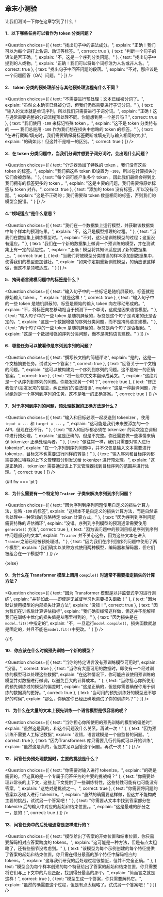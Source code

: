 

<!-- DISABLE-FRONTMATTER-SECTIONS -->

## 章末小测验 

让我们测试一下你在这章学到了什么！

#### 1．以下哪些任务可以看作为 token 分类问题？

<Question
	choices={[
		{
			text: "找出句子中的语法成分。",
			explain: "正确！我们可以为每个词打上名词、动词等标签。",
			correct: true
		},
		{
			text: "判断一个句子的语法是否正确。",
			explain: "不，这是一个序列分类问题。"
		},
		{
			text: "找出句子中提到的人或物。",
			explain: "正确！我们可以将每个词标注为人名或非人名。",
            correct: true
		},
        {
			text: "找出句子中回答问题的段落。",
			explain: "不对，那应该是一个问题回答（QA）问题。"
		}
	]}
/>

#### 2． token 分类的预处理部分与其他预处理流程有什么不同？

<Question
	choices={[
		{
			text: "不需要进行预处理；文本已经被分词了。",
			explain: "虽然文本确实已经被分词，但我们仍然需要进行子词分词。"
		},
		{
			text: "输入的文本就是单词序列，所以我们只需要进行子词分词。",
			explain: "正确！这与通常需要完整的分词流程预处理不同。你能想到另一个差异吗？",
			correct: true
		},
		{
			text: "我们使用 <code>-100</code> 来标记特殊 token 。",
			explain: "这不是 token 分类特有的 —— 我们总是用 <code>-100</code> 作为我们想在损失中忽略的 token 的标签。"
		},
		{
			text: "在进行截断/填充时，我们需要确保将标签截断或填充到与输入相同的大小",
			explain: "的确如此！但这并不是唯一的区别。",
			correct: true
		}
	]}
/>

#### 3．在 token 分类问题中，当我们分词并想要子词分词时，会出现什么问题？

<Question
	choices={[
		{
			text: "分词器添加了特殊的 token ，我们没有这些 token 的标签。",
			explain: "我们把这些 token ID设置为 <code>-100</code>，所以在计算损失时它们会被忽略。"
		},
		{
			text: "每个词可能产生多个 token ，因此我们最终会得到比我们拥有的标签更多的 token 。",
			explain: "这是主要的问题，我们需要将原始标签与 token 对齐。",
			correct: true
		},
		{
			text: "添加的 token 没有标签，所以没有问题。",
			explain: "这是不正确的；我们需要和 token 数量相同的标签，否则我们的模型会报错。"
		}
	]}
/>

#### 4.“领域适应”是什么意思？
<Question
	choices={[
		{
			text: "我们在一个数据集上运行模型，并获取该数据集中每个样本的预测结果。",
			explain: "不，这只是模型推理的过程。"
		},
		{
			text: "当我们在数据集上训练模型时。",
			explain: "不对，这只是训练模型的过程；这里没有适应。"
		},
		{
			text: "我们在一个新的数据集上微调一个预训练的模型，并在测试集上有一定的适应性。",
			explain: "正确！模型将其知识适应到了新的数据集上。",
            correct: true
		},
        {
			text: "当我们将被模型分类错误的样本添加到数据集中，使得我们的模型更加健壮。",
			explain: "如果你定期重新训练模型，的确应该这样做，但这不是领域适应。"
		}
	]}
/>

#### 5．掩码语言建模问题中的标签是什么？
<Question
	choices={[
		{
			text: "输入句子中的一些标记是随机屏蔽的，标签就是原始输入 token 。",
			explain: "就是这样！",
            correct: true
		},
		{
			text: "输入句子中的一些 token 是随机屏蔽的，标签是原始的输入 token 向左移动形成的。",
			explain: "不，将标签向左移动相当于预测下一个单词，这就是因果语言模型。"
		},
		{
			text: "输入句子中的一些 token 是随机屏蔽的，标签是这个句子是肯定的还是否定的。",
			explain: "这是一个数据增强的序列分类问题，而不是掩码语言建模。"
		},
        {
			text: "两个句子中的一些 token 是随机屏蔽的，标签是两个句子是否相似。",
			explain: "这是一个数据增强的序列分类问题，而不是掩码语言建模。"
		}
	]}
/>

#### 6．哪些任务可以被看作是序列到序列的问题？
<Question
	choices={[
		{
			text: "撰写长文档的简短评论",
			explain: "是的，这是一个文档摘要任务。试试另一个答案！",
            correct: true
		},
		{
			text: "回答关于一个文档的问题。",
			explain: "这可以被构建为一个序列到序列的问题。这不是唯一的正确答案。",
            correct: true
		},
		{
			text: "将一段中文文本翻译成英文。",
			explain: "这绝对是一个从序列到序列的问题。你能发现另一个吗？",
            correct: true
		},
        {
			text: "修正我侄子/朋友发来的信息，纠正他们的语法错误",
			explain: "这是一种翻译问题，所以绝对是一个序列到序列的任务。这不是唯一的正确答案。",
			correct: true
		}
	]}
/>

#### 7．对于序列到序列的问题，预处理数据的正确方法是什么？
<Question
	choices={[
		{
			text: "输入和目标必须一起发送到 tokenizer ，使用 `input = ...` 和 `target = ...` 。",
			explain: "这可能是我们未来要添加的一个 API，但现在还不行。"
		},
		{
			text: "输入和目标都必须在 tokenizer 的两次独立调用中进行预处理。",
			explain: "这是正确的，但是不完整。你还需要做一些事情来确保 tokenizer 正确处理两者。"
		},
		{
			text: "像往常一样，我们只需要对输入进行 tokenize",
			explain: "在一个序列到序列问题中，并不仅仅是输入文本需要进行 tokenize，目标文本也需要进行同样的转换！"
		},
        {
			text: "输入序列和目标序列都需要通过特殊的上下文管理器分别发送给 tokenizer 进行预处理。",
			explain: "这是正确的， tokenizer 需要通过该上下文管理器找到目标序列的范围并进行处理。",
			correct: true
		}
	]}
/>

{#if fw === 'pt'}

#### 8．为什么需要有一个特定的 `Trainer `子类来解决序列到序列问题？

<Question
	choices={[
		{
			text: "因为序列到序列问题使用自定义的损失计算方法，忽略 <code>-100</code> 的标签",
			explain: "这根本不是自定义的损失计算方法，而是自然语言处理中一种常规的忽略特定 token 计算方式。"
		},
		{
			text: "因为序列到序列问题需要特殊的评估循环",
			explain: "没错。序列到序列模型的预测通常需要使用 <code>generate()</code> 方法",
			correct: true
		},
		{
			text: "因为该问题中的预测目标是序列到序列中问题部分的文本",
			explain: "<code>Trainer</code> 并不关心这些，因为这些文本在进入`Tranier`之前已经被预处理过。"
		},
        {
			text: "因为我们在序列到序列问题中使用了两个模型",
			explain: "我们确实以某种方式使用两种模型，编码器和解码器，但它们被组合在一个模型中"
		}
	]}
/>

{:else}

#### 9．为什么在 Transformer 模型上调用 `compile()` 时通常不需要指定损失的计算方法？

<Question
	choices={[
		{
			text: "因为 Transformer 模型是以非监督式学习进行训练",
			explain: "并非如此——即使是无监督学习也需要损失函数！"
		},
		{
			text: "因为默认使用模型的内部损失计算方法",
			explain: "没错！",
			correct: true
		},
		{
			text: "因为我们在训练后计算评估指标",
			explain: "我们确实经常这样做，但这并不能解释我们在训练中优化的损失值是从哪里得到的。"
		},
        {
			text: "因为损失是在`model.fit()`中指定的",
			explain: "不，一旦运行`model.compile()`，损失函数就总是固定的，并且不能在`model.fit()`中更改。"
		}
	]}
/>

{/if}

#### 10．你应该在什么时候预先训练一个新的模型？
<Question
	choices={[
		{
			text: "当你的特定语言没有预训练模型可用时",
			explain: "没错。",
			correct: true
		},
		{
			text: "当你有大量可用的数据时，即使有一个经过训练的模型可以处理这些数据",
			explain: "在这种情况下，你可能应该使用预训练的模型并对数据进行微调，以避免巨大的计算成本。"
		},
		{
			text: "当你担心你所使用的预先训练过的模型的偏差时",
			explain: "这是正确的，但是你需要确保你用于训练的数据真的更好。",
			correct: true
		},
        {
			text: "当可用的预先训练好的模型还不够好的时候",
			explain: "那么，你确定你已经正确地调试了你的训练吗？"
		}
	]}
/>

#### 11．为什么在大量的文本上预先训练一个语言模型是很容易的呢？

<Question
	choices={[
		{
			text: "当你担心你所使用的预先训练的模型的偏差时",
			explain: "虽然这是真的，和这个问题没什么关系。再试一次！"
		},
		{
			text: "因为预训练不需要人工标记数据",
			explain: "没错，语言建模是一个自监督的问题。",
			correct: true
		},
		{
			text: "因为Transformers 库只需要几行代码就可以开始训练",
			explain: "虽然这是真的，但是并足以回答这个问题。再试一次！"
		}
	]}
/>

#### 12．问答任务预处理数据时，主要的挑战是什么？

<Question
	choices={[
		{
			text: "你需要对输入进行 tokenize。",
			explain: "的确是需要的，但这真的是一个专属于问答任务的主要的挑战吗？"
		},
		{
			text: "你需要处理非常长的上下文，这些上下文提供了一些训练特性，这些特性可能有也可能没有答案。",
			explain: "这绝对是挑战之一。",
			correct: true
		},
		{
			text: "你需要将问题的答案以及输入进行 tokenize。",
			explain: "虽然的确需要这样做，但这并不能构成主要的挑战，试试另一个答案吧！"
		},
       {
			text: "你需要从文本中找到答案部分在 tokenize 后的输入中对应的起始和结束位置。。",
			explain: "这是最难的部分之一，是的！",
			correct: true
		}
	]}
/>

#### 13．问答任务中的后处理通常是怎样进行的？
<Question
	choices={[
		{
			text: "模型给出了答案的开始位置和结束位置，你只需要解码相对应答案跨度的 tokens。",
			explain: "这可能是一种方法，但是有点太粗略了，还有些细节没考虑到。"
		},
		{
			text: "该模型为每个示例创建的每个特征提供了答案的起始和结束位置，你只需在得分最高的那个特征中解码相应的 tokens。",
			explain: "这与我们研究的后处理过程很接近，但并不完全正确。"
		},
		{
			text: "模型会为每个样本创建的每个特征给出了答案的起始和结束位置，你只需要将它们与上下文中的片段匹配，找到得分最高的那个。",
			explain: "简而言之就是这样！",
			correct: true
		},
        {
			text: "模型生成一个答案，你只需要解码它。",
			explain: "虽然的确需要这个过程，但是有点太粗略了。试试另一个答案吧！"
		}
	]}
/>

